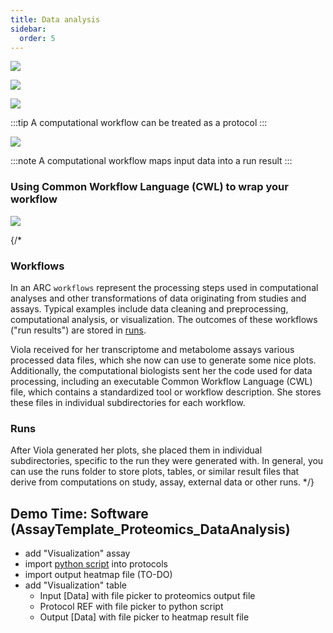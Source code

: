 ```yaml
---
title: Data analysis
sidebar:
  order: 5
---
```




![](@images/start-here/arc-prototypic-workflows1.svg)

![](@images/start-here/arc-prototypic-workflows2.svg)


<Tabs>
<TabItem label="Option I: Create a virtual assay">


![](@images/start-here/arc-prototypic-workflows-virtual.svg)

:::tip
A computational workflow can be treated as a protocol
:::

</TabItem>


<TabItem label="Option II: Create a run and a workflow">

![](@images/start-here/arc-prototypic-workflows-cwl1.svg)

:::note
A computational workflow maps input data into a run result
:::


### Using Common Workflow Language (CWL) to wrap your workflow

![](@images/start-here/arc-prototypic-workflows-cwl2.svg)

{/* 
### Workflows

In an ARC `workflows` represent the processing steps used in computational analyses and other transformations of data originating from studies and assays. Typical examples include data cleaning and preprocessing, computational analysis, or visualization. The outcomes of these workflows ("run results") are stored in [runs](#runs).

Viola received for her transcriptome and metabolome assays various processed data files, which she now can use to generate some nice plots. Additionally, the computational biologists sent her the code used for data processing, including an executable Common Workflow Language (CWL) file, which contains a standardized tool or workflow description. She stores these files in individual subdirectories for each workflow.

### Runs

After Viola generated her plots, she placed them in individual subdirectories, specific to the run they were generated with. In general, you can use the runs folder to store plots, tables, or similar result files that derive from computations on study, assay, external data or other runs. */}

</TabItem>

</Tabs>


## Demo Time: Software (AssayTemplate_Proteomics_DataAnalysis)

- add "Visualization" assay
- import [python script](./heatmap.py) into protocols
- import output heatmap file (TO-DO)
- add "Visualization" table
    - Input [Data] with file picker to proteomics output file
    - Protocol REF with file picker to python script
    - Output [Data] with file picker to heatmap result file

